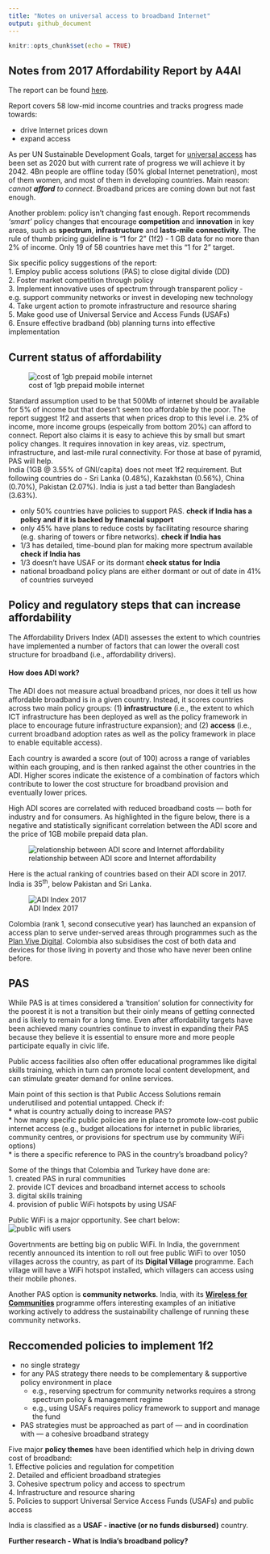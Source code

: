 ```yaml
---
title: "Notes on universal access to broadband Internet"
output: github_document
---
```


```r
knitr::opts_chunk$set(echo = TRUE)
```

## Notes from 2017 Affordability Report by A4AI  
The report can be found [here](def/universal-access/background-research/A4AI-2017-Affordability-Report.pdf).  
  
Report covers 58 low-mid income countries and tracks progress made towards: 

* drive Internet prices down  
* expand access  

As per UN Sustainable Development Goals, target for [universal access](http://www.un.org/sustainabledevelopment/infrastructure-industrialization/) has been set as 2020 but with current rate of progress we will achieve it by 2042. 4Bn people are offline today (50% global Internet penetration), most of them women, and most of them in developing countries. Main reason: _cannot **afford** to connect_. Broadband prices are coming down but not fast enough.  
  
Another problem: policy isn't changing fast enough. Report recommends _'smart'_ policy changes that encourage **competition** and **innovation** in key areas, such as **spectrum**, **infrastructure** and **lasts-mile connectivity**. The rule of thumb pricing guideline is "1 for 2" (1f2) - 1 GB data for no more than 2% of income. Only 19 of 58 countries have met this "1 for 2" target.  
  
Six specific policy suggestions of the report:  
1. Employ public access solutions (PAS) to close digital divide (DD)  
2. Foster market competition through policy  
3. Implement innovative uses of spectrum through transparent policy - e.g. support community networks or invest in developing new technology  
4. Take urgent action to promote infrastructure and resource sharing  
5. Make good use of Universal Service and Access Funds (USAFs)  
6. Ensure effective bradband (bb) planning turns into effective implementation  


## Current status of affordability  

![cost of 1gb prepaid mobile internet](images/cost-of-1gb.PNG)  
  
Standard assumption used to be that 500Mb of internet should be available for 5% of income but that doesn't seem too affordable by the poor. The report suggest 1f2 and asserts that when prices drop to this level i.e. 2% of income, more income groups (espeically from bottom 20%) can afford to connect. Report also claims it is easy to achieve this by small but smart policy changes. It requires innovation in key areas, viz. spectrum, infrastructure, and last-mile rural connectivity. For those at base of pyramid, PAS will help.  
India (1GB @ 3.55% of GNI/capita) does not meet 1f2 requirement. But following countries do - Sri Lanka (0.48%), Kazakhstan (0.56%), China (0.70%), Pakistan (2.07%). India is just a tad better than Bangladesh (3.63%).  

* only 50% countries have policies to support PAS. **check if India has a policy and if it is backed by financial support**  
* only 45% have plans to reduce costs by facilitating resource sharing (e.g. sharing of towers or fibre networks). **check if India has**  
* 1/3 has detailed, time-bound plan for making more spectrum available **check if India has**  
* 1/3 doesn't have USAF or its dormant **check status for India**  
* national broadband policy plans are either dormant or out of date in 41% of countries surveyed  

## Policy and regulatory steps that can increase affordability  

The Affordability Drivers Index (ADI) assesses the extent to which countries have implemented a number of factors that can lower the overall cost structure for broadband (i.e., affordability drivers).
  
#### How does ADI work?  
The ADI does not measure actual broadband prices, nor does it tell us how affordable broadband is in a given country. Instead, it scores countries across two main policy groups: (1) **infrastructure** (i.e., the extent to which ICT infrastructure has been deployed as well as the policy framework in place to encourage future infrastructure expansion); and (2) **access** (i.e., current broadband adoption rates as well as the policy framework in place to enable equitable access).  

Each country is awarded a score (out of 100) across a range of variables within each grouping, and is then ranked against the other countries in the ADI. Higher scores indicate the existence of a combination of factors which contribute to lower the cost structure for broadband provision and eventually lower prices.  

High ADI scores are correlated with reduced broadband costs — both for industry and for consumers. As highlighted in the figure below, there is a negative and statistically significant correlation between the ADI score and the price of 1GB mobile prepaid data plan.

![relationship between ADI score and Internet affordability](images/adi-score.PNG)  

Here is the actual ranking of countries based on their ADI score in 2017. India is 35^th^, below Pakistan and Sri Lanka. 
  
  
![ADI Index 2017](images/adi-2017-index.PNG)  
  
Colombia (rank 1, second consecutive year) has launched an expansion of access plan to serve under-served areas through programmes such as the [Plan Vive Digital](http://www.mintic.gov.co/portal/vivedigital/612/w3-channel.html). Colombia also subsidises the cost of both data and devices for those living in poverty and those who have never been online before.  
  
## PAS  
While PAS is at times considered a 'transition' solution for connectivity for the poorest it is not a transition but their oinly means of getting connected and is likely to remain for a long time. Even after affordability targets have been achieved many countries continue to invest in expanding their PAS because they believe it is essential to ensure more and more people participate equally in civic life.   
  
Public access facilities also often offer educational programmes like digital skills training, which in turn can promote local content development, and can stimulate greater demand for online services.  

Main point of this section is that Public Access Solutions remain underutilised and potential untapped. Check if:  
* what is country actually doing to increase PAS?  
* how many specific public policies are in place to promote low-cost public internet access (e.g., budget allocations for internet in public libraries, community centres, or provisions for spectrum use by community WiFi options)  
* is there a specific reference to PAS in the country's broadband policy?  

Some of the things that Colombia and Turkey have done are:  
1. created PAS in rural communities  
2. provide ICT devices and broadband internet access to schools  
3. digital skills training  
4. provision of public WiFi hotspots by using USAF  

Public WiFi is a major opportunity. See chart below:  
![public wifi users](images/public-wifi.png)  
  
Govertnments are betting big on public WiFi. In India, the government recently announced its intention to roll out free public WiFi to over 1050 villages across the country, as part of its **Digital Village** programme. Each village will have a WiFi hotspot installed, which villagers can access using their mobile phones.  

Another PAS option is **community networks**. India, with its [**Wireless for Communities**](http://wforc.in/) programme offers interesting examples of an initiative working actively to address the sustainability challenge of running these community networks.

## Reccomended policies to implement 1f2  

* no single strategy  
* for any PAS strategy there needs to be complementary & supportive policy environment in place  
    + e.g., reserving spectrum for community networks requires a strong spectrum policy & management regime  
    + e.g., using USAFs requires policy framework to support and manage the fund  
* PAS strategies must be approached as part of --- and in coordination with --- a cohesive broadband strategy  

Five major **policy themes** have been identified which help in driving down cost of broadband:  
1. Effective policies and regulation for competition  
2. Detailed and efficient broadband strategies  
3. Cohesive spectrum policy and access to spectrum  
4. Infrastructure and resource sharing  
5. Policies to support Universal Service Access Funds (USAFs) and public access  

India is classified as a **USAF - inactive (or no funds disbursed)** country. 

**Further research - What is India's broadband policy?**

  





